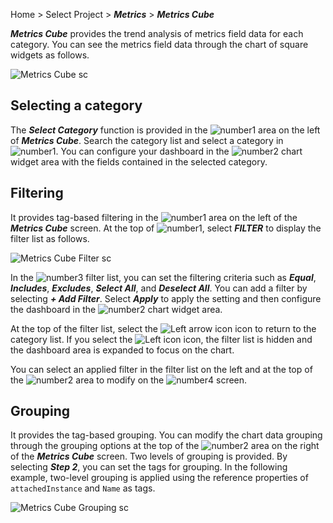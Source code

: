 Home > Select Project > **_Metrics_** > **_Metrics Cube_**

**_Metrics Cube_** provides the trend analysis of metrics field data for each category. You can see the metrics field data through the chart of square widgets as follows.

![Metrics Cube sc](/img/metrics-cube.png)

## Selecting a category

The **_Select Category_** function is provided in the ![number1](/img/number-01.png) area on the left of **_Metrics Cube_**. Search the category list and select a category in ![number1](/img/number-01.png). You can configure your dashboard in the ![number2](/img/number-02.png) chart widget area with the fields contained in the selected category.

## Filtering

It provides tag-based filtering in the ![number1](/img/number-01.png) area on the left of the **_Metrics Cube_** screen. At the top of ![number1](/img/number-01.png), select **_FILTER_** to display the filter list as follows. 

![Metrics Cube Filter sc](/img/metrics-cube-filter.png)

In the ![number3](/img/number-03.png) filter list, you can set the filtering criteria such as **_Equal_**, **_Includes_**, **_Excludes_**, **_Select All_**, and **_Deselect All_**. You can add a filter by selecting **_+ Add Filter_**. Select **_Apply_** to apply the setting and then configure the dashboard in the ![number2](/img/number-02.png) chart widget area. 

At the top of the filter list, select the ![Left arrow icon](/img/left-arrow.svg) icon to return to the category list. If you select the ![Left icon](/img/ic-metrics-cube-back.svg) icon, the filter list is hidden and the dashboard area is expanded to focus on the chart.

You can select an applied filter in the filter list on the left and at the top of the ![number2](/img/number-02.png) area to modify on the ![number4](/img/number-04.png) screen.

## Grouping

It provides the tag-based grouping. You can modify the chart data grouping through the grouping options at the top of the ![number2](/img/number-02.png) area on the right of the **_Metrics Cube_** screen. Two levels of grouping is provided. By selecting **_Step 2_**, you can set the tags for grouping. In the following example, two-level grouping is applied using the reference properties of `attachedInstance` and `Name` as tags.

![Metrics Cube Grouping sc](/img/metrics-cube-gp.png)
